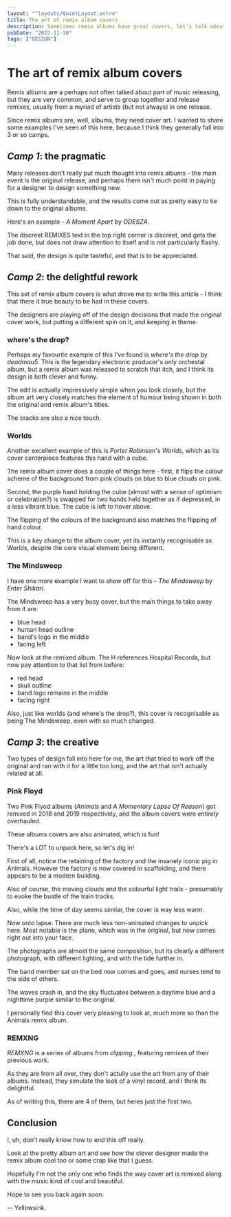 ```yaml
---
layout: "^layouts/QuietLayout.astro"
title: The art of remix album covers
description: Sometimes remix albums have great covers, let's talk about it.
pubDate: "2022-11-10"
tags: ["DESIGN"]
---
```



# The art of remix album covers

Remix albums are a perhaps not often talked about part of music releasing,
but they are very common, and serve to group together and release remixes,
usually from a myriad of artists (but not always) in one release.

Since remix albums are, well, albums, they need cover art.
I wanted to share some examples I've seen of this here, because I think
they generally fall into 3 or so camps.

## *Camp 1*: the pragmatic

Many releases don't really put much thought into remix albums - the main
event is the original release, and perhaps there isn't much point in paying
for a designer to design something new.

This is fully understandable, and the results come out as pretty easy
to tie down to the original albums.

Here's an example - *A Moment Apart* by *ODESZA*.

<AlbumArts
	img1="https://coverartarchive.org/release/d8d7147d-52a3-4457-bc30-01366f9e7f9a/30714332048-1200.jpg"
	img2="https://coverartarchive.org/release/300d8d1d-da99-4eeb-ace6-ea79e33501e9/22350174557-1200.jpg"
	name="A Moment Apart"
	name2="A Moment Apart (remixes)"
	artist="ODESZA"
/>

The discreet REMIXES text in the top right corner is discreet, and gets the
job done, but does not draw attention to itself and is not particularly flashy.

That said, the design is quite tasteful, and that is to be appreciated.

## *Camp 2*: the delightful rework

This set of remix album covers is what drove me to write this article - I think
that there it true beauty to be had in these covers.

The designers are playing off of the design decisions that made the original cover
work, but putting a different spin on it, and keeping in theme.

### where's the drop?

Perhaps my favourite example of this I've found is *where's the drop* by *deadmau5*.
This is the legendary electronic producer's only orchestal album, but a remix album
was released to scratch that itch, and I think its design is both clever and funny.

<AlbumArts
	img1="https://coverartarchive.org/release/48cbeef1-0da6-49a9-913a-0c2443b50035/27116190794-1200.jpg"
	img2="https://coverartarchive.org/release/b2bc3da1-dc2b-4b60-8774-d4590660aa3d/27116095197-1200.jpg"
	highlight2="/sink/quiet_album_highlights/here_drop.png"
	name="where's the drop?"
	name2="here's the drop!"
	artist="deadmau5"
/>

The edit is actually impressively simple when you look closely, but the album art
very closely matches the element of humour being shown in both the original and
remix album's titles.

The cracks are also a nice touch.

### Worlds

Another excellent example of this is *Porter Robinson*'s *Worlds*, which as its
cover centerpiece features this hand with a cube.

The remix album cover does a couple of things here - first, it flips the colour scheme
of the background from pink clouds on blue to blue clouds on pink.

Second, the purple hand holding the cube (almost with a sense of optimism or celebration?)
is swapped for two hands held together as if depressed, in a less vibrant blue.
The cube is left to hover above.

The flipping of the colours of the background also matches the flipping of hand colour.

<AlbumArts
	img1="https://coverartarchive.org/release/eaacccdc-3c35-4f18-8b73-f4e1bfc403f0/8005829059-1200.jpg"
	img2="https://coverartarchive.org/release/27bacf49-e200-4f0b-b18e-0464e783ddc7/11976951877-1200.jpg"
	highlight1="/sink/quiet_album_highlights/worlds.png"
	highlight2="/sink/quiet_album_highlights/worlds_remixed.png"
	name="Worlds"
	name2="Worlds (Remixed)"
	artist="Porter Robinson"
/>

This is a key change to the album cover, yet its instantly recognisable as Worlds, despite the core
visual element being different.

### The Mindsweep

I have one more example I want to show off for this - *The Mindsweep* by *Enter Shikari*.

The Mindsweep has a very busy cover, but the main things to take away from it are:
- blue head
- human head outline
- band's logo in the middle
- facing left

Now look at the remixed album. The H references Hospital Records,
but now pay attention to that list from before:
- red head
- skull outline
- band logo remains in the middle
- facing right

Also, just like worlds (and where's the drop?), this cover is recognisable as being
The Mindsweep, even with so much changed.

<AlbumArts
	img1="https://coverartarchive.org/release/194e4271-fcb2-4d45-878a-0eceeb215391/8743852867-1200.jpg"
	img2="https://coverartarchive.org/release/2f9fc94d-7f9c-4089-9ceb-9c59fd536667/11868961310-1200.jpg"
	name="The Mindsweep"
	name2="The Mindsweep: Hospitalised"
	artist="Enter Shikari"
/>

## *Camp 3*: the creative

Two types of design fall into here for me, the art that tried to work off the original
and ran with it for a little too long, and the art that isn't actually related at all.

### Pink Floyd

Two Pink Flyod albums (*Animals* and *A Momentary Lapse Of Reason*) got remixed in 2018 and 2019
respectively, and the album covers were *entirely* overhauled.

These albums covers are also animated, which is fun!

<AlbumArts
	img1="https://coverartarchive.org/release/b1317f57-b739-4ab1-9bf3-fcd9e5291609/31484749293-1200.jpg"
	img2="/sink/quiet_album_animals.mp4"
	video2
	name="Animals"
	name2="Animals (2018 Remix)"
	artist="Pink Floyd"
/>

There's a LOT to unpack here, so let's dig in!

First of all, notice the retaining of the factory and the insanely iconic pig in Animals.
However the factory is now covered in scaffolding, and there appears to be a modern building.

Also of course, the moving clouds and the colourful light trails - presumably to evoke the
bustle of the train tracks.

Also, while the time of day seems similar, the cover is way less warm.

<AlbumArts
	img1="https://coverartarchive.org/release/80e17e6a-13b3-4d9f-a38a-c8fa21d800b4/31471003914-1200.jpg"
	img2="/sink/quiet_album_lapse.mp4"
	video2
	name="A Momentary Lapse Of Reason"
	name2="A Momentary Lapse Of Reason (2019 Remix)"
	artist="Pink Floyd"
/>

Now onto lapse. There are much less non-animated changes to unpick here.
Most notable is the plane, which was in the original, but now comes right out into your face.

The photographs are almost the same composition, but its clearly a different
photograph, with different lighting, and with the tide further in.

The band member sat on the bed now comes and goes, and nurses tend to the side of others.

The waves crash in, and the sky fluctuates between a daytime blue and
a nighttime purple similar to the original.

I personally find this cover very pleasing to look at, much more so than the Animals remix album.

### REMXNG

*REMXNG* is a series of albums from *clipping.*, featuring remixes of their previous work.

As they are from all over, they don't actully use the art from any of their albums.
Instead, they simulate the look of a vinyl record, and I think its delightful.

As of writing this, there are 4 of them, but heres just the first two.

<AlbumArts
	img1="https://coverartarchive.org/release/11246203-85c5-4f42-bc51-6c735d52a596/33621204755-1200.jpg"
	img2="https://coverartarchive.org/release/73237718-0dd7-409b-bb0f-cf87371b6fe6/33686815671-1200.jpg"
	name="REMXNG 2.1"
	name2="REMXNG 2.2"
	artist="clipping."
/>

## Conclusion

I, uh, don't really know how to end this off really.

Look at the pretty album art and see how the clever designer made the remix album cool too or some
crap like that I guess.

Hopefully I'm not the only one who finds the way cover art is remixed along with the music kind of
cool and beautiful.

Hope to see you back again soon.

-- Yellowsink.